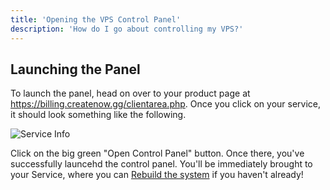 ```yaml
---
title: 'Opening the VPS Control Panel'
description: 'How do I go about controlling my VPS?'
---
```


## Launching the Panel
To launch the panel, head on over to your product page at https://billing.createnow.gg/clientarea.php. Once you click on your service, it should look something like the following.

![Service Info](/images/service_info.png)

Click on the big green "Open Control Panel" button. Once there, you've successfully launcehd the control panel. You'll be immediately brought to your Service, where you can [Rebuild the system](/guides/vps-panel/rebuild.mdx) if you haven't already!
